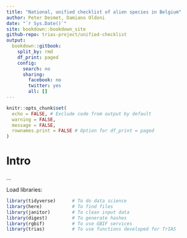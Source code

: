 ```yaml
---
title: "National, unified checklist of alien species in Belgium"
author: Peter Desmet, Damiano Oldoni
date: "`r Sys.Date()`"
site: bookdown::bookdown_site
github-repo: trias-project/unified-checklist
output:
  bookdown::gitbook:
    split_by: rmd
    df_print: paged
    config:
      search: no
      sharing:
        facebook: no
        twitter: yes
        all: []
---
```


```r
knitr::opts_chunk$set(
  echo = FALSE, # Exclude code from output by default
  warning = FALSE,
  message = FALSE,
  rownames.print = FALSE # Option for df_print = paged
)
```

# Intro

...

Load libraries:

```r
library(tidyverse)      # To do data science
library(here)           # To find files
library(janitor)        # To clean input data
library(digest)         # To generate hashes
library(rgbif)          # To use GBIF services
library(trias)          # To use functions developed for TrIAS
```
